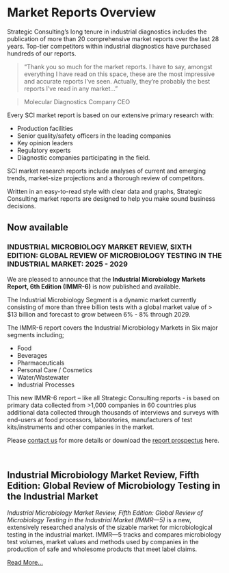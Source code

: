 # Market Reports Overview
Strategic Consulting’s long tenure in industrial diagnostics includes the publication of more than 20 comprehensive market reports over the last 28 years. Top-tier competitors within industrial diagnostics have purchased hundreds of our reports.

> "Thank you so much for the market reports.  I have to say, amongst everything I have read on this space, these are the most impressive and accurate reports I’ve seen. Actually, they’re probably the best reports I’ve read in any market…"

> Molecular Diagnostics Company CEO

Every SCI market report is based on our extensive primary research with:

- Production facilities
- Senior quality/safety officers in the leading companies
- Key opinion leaders
- Regulatory experts
- Diagnostic companies participating in the field.

SCI market research reports include analyses of current and emerging trends, market-size projections and a thorough review of competitors.

Written in an easy-to-read style with clear data and graphs, Strategic Consulting market reports are designed to help you make sound business decisions.
<br>

## Now available
### INDUSTRIAL MICROBIOLOGY MARKET REVIEW, SIXTH EDITION: GLOBAL REVIEW OF MICROBIOLOGY TESTING IN THE INDUSTRIAL MARKET: 2025 - 2029 {#immr6}
We are pleased to announce that the **Industrial Microbiology Markets Report, 6th Edition (IMMR-6)** is now published and available.

The Industrial Microbiology Segment is a dynamic market currently consisting of more than three billion tests with a global market value of > $13 billion and forecast to grow between 6% - 8% through 2029.

The IMMR-6 report covers the Industrial Microbiology Markets in Six major segments including;

- Food
- Beverages
- Pharmaceuticals
- Personal Care / Cosmetics
- Water/Wastewater
- Industrial Processes

This new IMMR-6 report – like all Strategic Consulting reports - is based on primary data collected from >1,000 companies in 60 countries plus additional data collected through thousands of interviews and surveys with end-users at food processors, laboratories, manufacturers of test kits/instruments and other companies in the market.

Please [contact us](contact.qmd) for more details or download the <a download href="assets\IMMR-6 Report Prospectus July 2025.pdf">report prospectus</a> here.

<br>

## Industrial Microbiology Market Review, Fifth Edition: Global Review of Microbiology Testing in the Industrial Market
*Industrial Microbiology Market Review, Fifth Edition: Global Review of Microbiology Testing in the Industrial Market (IMMR—5)* is a new, extensively researched analysis of the sizable market for microbiological testing in the industrial market. IMMR—5 tracks and compares microbiology test volumes, market values and methods used by companies in the production of safe and wholesome products that meet label claims.

[Read More...](immr5.qmd)